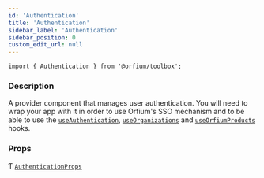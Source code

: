 ```yaml
---
id: 'Authentication'
title: 'Authentication'
sidebar_label: 'Authentication'
sidebar_position: 0
custom_edit_url: null
---
```



`import { Authentication } from '@orfium/toolbox';`

### Description

A provider component that manages user authentication. You will need to wrap your app with it in order to use Orfium's
SSO mechanism and to be able to use the [`useAuthentication`](../hooks/useAuthentication),
[`useOrganizations`](../hooks/useOrganizations) and [`useOrfiumProducts`](../hooks/useOrfiumProducts) hooks.

### Props

Ƭ [`AuthenticationProps`](../types/AuthenticationProps)

<Type />
